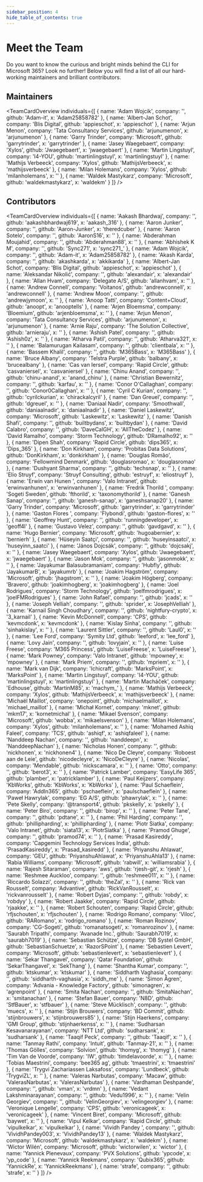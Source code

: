 ```yaml
---
sidebar_position: 4
hide_table_of_contents: true
---
```



# Meet the Team

Do you want to know the curious and bright minds behind the CLI for Microsoft 365? Look no further! Below you will find a list of all our hard-working maintainers and brilliant contributors.

## Maintainers

<TeamCardOverview individuals={[
  {
    name: 'Adam Wojcik',
    company: '',
    github: 'Adam-it',
    x: 'Adam25858782'
  },
  {
    name: 'Albert-Jan Schot',
    company: 'Blis Digital',
    github: 'appieschot',
    x: 'appieschot'
  },
  {
    name: 'Arjun Menon',
    company: 'Tata Consultancy Services',
    github: 'arjunumenon',
    x: 'arjunumenon'
  },
  {
    name: 'Garry Trinder',
    company: 'Microsoft',
    github: 'garrytrinder',
    x: 'garrytrinder'
  },
  {
    name: 'Jasey Waegebaert',
    company: 'Xylos',
    github: 'Jwaegebaert',
    x: 'jwaegebaert'
  },
  {
    name: 'Martin Lingstuyl',
    company: 'I4-YOU',
    github: 'martinlingstuyl',
    x: 'martinlingstuyl'
  },
  {
    name: 'Mathijs Verbeeck',
    company: 'Xylos',
    github: 'MathijsVerbeeck',
    x: 'mathijsverbeeck'
  },
  {
    name: 'Milan Holemans',
    company: 'Xylos',
    github: 'milanholemans',
    x: ''
  },
  {
    name: 'Waldek Mastykarz',
    company: 'Microsoft',
    github: 'waldekmastykarz',
    x: 'waldekm'
  }
]} />

## Contributors

<TeamCardOverview individuals={[
  {
    name: 'Aakash Bhardwaj',
    company: '',
    github: 'aakashbhardwaj619',
    x: 'aakash_316'
  },
  {
    name: 'Aaron Junker',
    company: '',
    github: 'Aaron-Junker',
    x: 'theredcuber'
  },
  {
    name: 'Aaron Sotelo',
    company: '',
    github: 'AaronS16',
    x: ''
  },
  {
    name: 'Abderahman Moujahid',
    company: '',
    github: 'Abderahman88',
    x: ''
  },
  {
    name: 'Abhishek K M',
    company: '',
    github: 'Sync271',
    x: 'sync271_'
  },
  {
    name: 'Adam Wojcik',
    company: '',
    github: 'Adam-it',
    x: 'Adam25858782'
  },
  {
    name: 'Akash Karda',
    company: '',
    github: 'akashkarda',
    x: 'akkikarda'
  },
  {
    name: 'Albert-Jan Schot',
    company: 'Blis Digital',
    github: 'appieschot',
    x: 'appieschot'
  },
  {
    name: 'Aleksandar Nikolić',
    company: '',
    github: 'alexandair',
    x: 'alexandair'
  },
  {
    name: 'Allan Hvam',
    company: 'Delegate A/S',
    github: 'allanhvam',
    x: ''
  },
  {
    name: 'Andrew Connell',
    company: 'Voitanos',
    github: 'andrewconnell',
    x: 'andrewconnell'
  },
  {
    name: 'Andrew Moon',
    company: '',
    github: 'andrewjymoon',
    x: ''
  },
  {
    name: 'Anoop Tatti',
    company: 'Content+Cloud',
    github: 'anoopt',
    x: 'anooptells'
  },
  {
    name: 'Arjen Bloemsma',
    company: 'Bloemium',
    github: 'arjenbloemsma',
    x: ''
  },
  {
    name: 'Arjun Menon',
    company: 'Tata Consultancy Services',
    github: 'arjunumenon',
    x: 'arjunumenon'
  },
  {
    name: 'Arnie Raju',
    company: 'The Solution Collective',
    github: 'arnieraju',
    x: ''
  },
  {
    name: 'Ashish Patel',
    company: '',
    github: 'Ashish0z',
    x: ''
  },
  {
    name: 'Atharva Patil',
    company: '',
    github: 'Atharva321',
    x: ''
  },
  {
    name: 'Balamurugan Kailasam',
    company: '',
    github: 'clientbala',
    x: ''
  },
  {
    name: 'Bassem Khalil',
    company: '',
    github: 'M365Bass',
    x: 'M365Bass'
  },
  {
    name: 'Bruce Albany',
    company: 'Telstra Purple',
    github: 'balbany',
    x: 'brucealbany'
  },
  {
    name: 'Cas van Iersel',
    company: 'Rapid Circle',
    github: 'casvaniersel',
    x: 'casvaniersel'
  },
  {
    name: 'Chinu Anand',
    company: '',
    github: 'chinu-anand',
    x: 'anand_chinu'
  },
  {
    name: 'Christian Bewernitz',
    company: '',
    github: 'karfau',
    x: ''
  },
  {
    name: 'Conor O\'Callaghan',
    company: '',
    github: 'Conor0Callaghan',
    x: ''
  },
  {
    name: 'Cyril C Kurian',
    company: '',
    github: 'cyrilckurian',
    x: 'chirackalcyril'
  },
  {
    name: 'Dan Greuel',
    company: '',
    github: 'dgreuel',
    x: ''
  },
  {
    name: 'Daniaal Nadir',
    company: 'Smoothwall',
    github: 'daniaalnadir',
    x: 'daniaalnadir'
  },
  {
    name: 'Daniel Laskewitz',
    company: 'Microsoft',
    github: 'Laskewitz',
    x: 'Laskewitz'
  },
  {
    name: 'Danish Shafi',
    company: '',
    github: 'builtbydans',
    x: 'builtbydan'
  },
  {
    name: 'David Calabro',
    company: '',
    github: 'DaveCalGH',
    x: 'AllTheCodez'
  },
  {
    name: 'David Ramalho',
    company: 'Storm Technology',
    github: 'DRamalho92',
    x: ''
  },
  {
    name: 'Dipen Shah',
    company: 'Rapid Circle',
    github: 'dips365',
    x: 'Dips_365'
  },
  {
    name: 'Don Kirkham',
    company: 'Probitas Data Solutions',
    github: 'DonKirkham',
    x: 'donkirkham'
  },
  {
    name: 'Douglas Romão',
    company: 'Fellowmind Denmark',
    github: 'douglasromao',
    x: 'douglasromao'
  },
  {
    name: 'Dushyant Sharma',
    company: '',
    github: 'techsnap',
    x: ''
  },
  {
    name: 'Elio Struyf',
    company: 'Struyf Consulting',
    github: 'estruyf',
    x: 'eliostruyf'
  },
  {
    name: 'Erwin van Hunen ',
    company: 'Valo Intranet',
    github: 'erwinvanhunen',
    x: 'erwinvanhunen'
  },
  {
    name: 'Fredrik Thorild ',
    company: 'Sogeti Sweden',
    github: 'fthorild',
    x: 'taxonomythorild'
  },
  {
    name: 'Ganesh Sanap',
    company: '',
    github: 'ganesh-sanap',
    x: 'ganeshsanap20'
  },
  {
    name: 'Garry Trinder',
    company: 'Microsoft',
    github: 'garrytrinder',
    x: 'garrytrinder'
  },
  {
    name: 'Gaston Flores ',
    company: 'Flybondi',
    github: 'gaston-flores',
    x: ''
  },
  {
    name: 'Geoffrey Hunt',
    company: '',
    github: 'runningdeveloper',
    x: 'geoff4l'
  },
  {
    name: 'Gustavo Velez',
    company: '',
    github: 'gavdgavd',
    x: ''
  },
  {
    name: 'Hugo Bernier',
    company: 'Microsoft',
    github: 'hugoabernier',
    x: 'bernierh'
  },
  {
    name: 'Hüseyin Saatçi',
    company: '',
    github: 'huseyinsaatci',
    x: 'huseyinn_saatci'
  },
  {
    name: 'János Dojcsák',
    company: '',
    github: 'dojcsakj',
    x: ''
  },
  {
    name: 'Jasey Waegebaert',
    company: 'Xylos',
    github: 'Jwaegebaert',
    x: 'jwaegebaert'
  },
  {
    name: 'Jason Mok',
    company: '',
    github: 'jasonmokk',
    x: ''
  },
  {
    name: 'Jayakumar Balasubramaniam',
    company: 'Hubfly',
    github: 'JayakumarB',
    x: 'jayakumrb'
  },
  {
    name: 'Joakim Hagström',
    company: 'Microsoft',
    github: 'jhagstrom',
    x: ''
  },
  {
    name: 'Joakim Högberg',
    company: 'Bravero',
    github: 'joakimhogberg',
    x: 'joakimhogberg'
  },
  {
    name: 'Joel Rodrigues',
    company: 'Storm Technology',
    github: 'joelfmrodrigues',
    x: 'joelFMRodrigues'
  },
  {
    name: 'John Rafael',
    company: '',
    github: 'jcads',
    x: ''
  },
  {
    name: 'Joseph Velliah',
    company: '',
    github: 'sprider',
    x: 'JosephVelliah'
  },
  {
    name: 'Karnail Singh Choudhary',
    company: '',
    github: 'nightfury-crypto',
    x: '3_karnail'
  },
  {
    name: 'Kevin McDonnell',
    company: 'CPS',
    github: 'kevmcdonk',
    x: 'kevmcdonk'
  },
  {
    name: 'Kislay Sinha',
    company: '',
    github: 'sinhakislay',
    x: ''
  },
  {
    name: 'Laurent Sittler',
    company: '',
    github: 'Laul0',
    x: ''
  },
  {
    name: 'Lee Ford',
    company: 'Symity Ltd',
    github: 'leeford',
    x: 'lee_ford'
  },
  {
    name: 'Lovy Jain',
    company: '',
    github: 'lovyjain',
    x: ''
  },
  {
    name: 'Luise Freese',
    company: 'M365 Princess',
    github: 'LuiseFreese',
    x: 'LuiseFreese'
  },
  {
    name: 'Mark Powney',
    company: 'Valo Intranet',
    github: 'mpowney',
    x: 'mpowney'
  },
  {
    name: 'Mark Priem',
    company: '',
    github: 'mpriem',
    x: ''
  },
  {
    name: 'Mark van Dijk',
    company: 'Ichicraft',
    github: 'MarksPoint',
    x: 'MarksPoint'
  },
  {
    name: 'Martin Lingstuyl',
    company: 'I4-YOU',
    github: 'martinlingstuyl',
    x: 'martinlingstuyl'
  },
  {
    name: 'Martin Macháček',
    company: 'Edhouse',
    github: 'MartinM85',
    x: 'machym_'
  },
  {
    name: 'Mathijs Verbeeck',
    company: 'Xylos',
    github: 'MathijsVerbeeck',
    x: 'mathijsverbeeck'
  },
  {
    name: 'Michaël Maillot',
    company: 'onepoint',
    github: 'michaelmaillot',
    x: 'michael_maillot'
  },
  {
    name: 'Michał Kornet',
    company: 'mknet',
    github: 'mkm17',
    x: 'kornetmichal'
  },
  {
    name: 'Mikael Svenson',
    company: 'Microsoft',
    github: 'wobba',
    x: 'mikaelsvenson'
  },
  {
    name: 'Milan Holemans',
    company: 'Xylos',
    github: 'milanholemans',
    x: ''
  },
  {
    name: 'Mohamed Ashiq Faleel',
    company: 'TCS',
    github: 'ashiqf',
    x: 'ashiqfaleel'
  },
  {
    name: 'Nanddeep Nachan',
    company: '',
    github: 'nanddeepn',
    x: 'NanddeepNachan'
  },
  {
    name: 'Nicholas Honen',
    company: '',
    github: 'nickhonen',
    x: 'nickhonen4'
  },
  {
    name: 'Nico De Cleyre',
    company: 'Roboest aan de Leie',
    github: 'nicodecleyre',
    x: 'NicoDeCleyre'
  },
  {
    name: 'Nicolas',
    company: 'Mendable',
    github: 'nickscamara',
    x: ''
  },
  {
    name: 'Otto',
    company: '',
    github: 'berot3',
    x: ''
  },
  {
    name: 'Patrick Lamber',
    company: 'EasyLife 365',
    github: 'plamber',
    x: 'patricklamber'
  },
  {
    name: 'Paul Keijzers',
    company: 'KbWorks',
    github: 'KbWorks',
    x: 'KbWorks'
  },
  {
    name: 'Paul Schaeflein',
    company: 'AddIn365',
    github: 'pschaeflein',
    x: 'paulschaeflein'
  },
  {
    name: 'Paweł Hawrylak',
    company: 'EG A/S',
    github: 'phawrylak',
    x: ''
  },
  {
    name: 'Pete Skelly',
    company: '@transport4',
    github: 'pkskelly',
    x: 'pskelly'
  },
  {
    name: 'Peter Biro',
    company: '',
    github: 'birop',
    x: ''
  },
  {
    name: 'Peter Tane',
    company: '',
    github: 'pdtane',
    x: ''
  },
  {
    name: 'Phil Harding',
    company: '',
    github: 'phillipharding',
    x: 'phillipharding'
  },
  {
    name: 'Piotr Siatka',
    company: 'Valo Intranet',
    github: 'siata13',
    x: 'PiotrSiatka'
  },
  {
    name: 'Pramod Ghuge',
    company: '',
    github: 'pramod74',
    x: ''
  },
  {
    name: 'Prasad Kasireddy',
    company: 'Capgemini Technology Services India',
    github: 'PrasadKasireddy',
    x: 'Prasad_kasiredd'
  },
  {
    name: 'Priyanshu Ahlawat',
    company: 'GEU',
    github: 'PriyanshuAhlawat',
    x: 'PriyanshuAhla13'
  },
  {
    name: 'Rabia Williams',
    company: 'Microsoft',
    github: 'rabwill',
    x: 'williamsrabia'
  },
  {
    name: 'Rajesh Sitaraman',
    company: 'aws',
    github: 'rjesh-git',
    x: 'rjesh'
  },
  {
    name: 'Reshmee Auckloo',
    company: '',
    github: 'reshmee011',
    x: ''
  },
  {
    name: 'Riccardo Solazzi',
    company: '',
    github: 'theZal',
    x: ''
  },
  {
    name: 'Rick van Rousselt',
    company: 'Advantive',
    github: 'RickVanRousselt',
    x: 'rickvanrousselt'
  },
  {
    name: 'Robert Dyjas',
    company: '',
    github: 'robdy',
    x: 'robdyy'
  },
  {
    name: 'Robert Jaakke',
    company: 'Rapid Circle',
    github: 'rjaakke',
    x: ''
  },
  {
    name: 'Robert Schouten',
    company: 'Rapid Circle',
    github: 'rfjschouten',
    x: 'rfjschouten'
  },
  {
    name: 'Rodrigo Romano',
    company: 'Viloc',
    github: 'RARomano',
    x: 'rodrigo_romano'
  },
  {
    name: 'Roman Rozinov',
    company: 'CG-Sogeti',
    github: 'romanatsogeti',
    x: 'romanrozinov'
  },
  {
    name: 'Saurabh Tripathi',
    company: 'Avanade Inc.',
    github: 'Saurabh7019',
    x: 'saurabh7019'
  },
  {
    name: 'Sebastian Schütze',
    company: 'DB Systel GmbH',
    github: 'SebastianSchuetze',
    x: 'RazorSPoint'
  },
  {
    name: 'Sebastien Levert',
    company: 'Microsoft',
    github: 'sebastienlevert',
    x: 'sebastienlevert'
  },
  {
    name: 'Sekar Thangavel',
    company: 'Qatar Foundation',
    github: 'SekarThangavel',
    x: 'SekThang'
  },
  {
    name: 'Shantha Kumar',
    company: '',
    github: 'ktskumar',
    x: 'ktskumar'
  },
  {
    name: 'Siddharth Vaghasia',
    company: '',
    github: 'siddharth-vaghasia',
    x: 'siddh_me'
  },
  {
    name: 'Simon Ågren',
    company: 'Advania - Knowledge Factory',
    github: 'simonagren',
    x: 'agrenpoint'
  },
  {
    name: 'Smita Nachan',
    company: '',
    github: 'SmitaNachan',
    x: 'smitanachan'
  },
  {
    name: 'Stefan Bauer',
    company: 'N8D',
    github: 'StfBauer',
    x: 'stfbauer'
  },
  {
    name: 'Steve Mücklisch',
    company: '',
    github: 'muecs',
    x: ''
  },
  {
    name: 'Stijn Brouwers',
    company: 'BD Commit',
    github: 'stijnbrouwers',
    x: 'stijnbrouwers85'
  },
  {
    name: 'Stijn Haerkens',
    company: 'GMI Group',
    github: 'stijnhaerkenss',
    x: ''
  },
  {
    name: 'Sudharsan Kesavanarayanan',
    company: 'NTT Ltd',
    github: 'sudharsank',
    x: 'sudharsank'
  },
  {
    name: 'Taaqif Peck',
    company: '',
    github: 'Taaqif',
    x: ''
  },
  {
    name: 'Tanmay Rathi',
    company: 'Intuit',
    github: 'Tanmay-21',
    x: ''
  },
  {
    name: 'Thomas Gölles',
    company: 'Solvion',
    github: 'thomyg',
    x: 'thomyg'
  },
  {
    name: 'Tim Van de Voorde',
    company: 'IW',
    github: 'timdelavoorde',
    x: ''
  },
  {
    name: 'Tobias Maestrini',
    company: 'bee365 ag',
    github: 'tmaestrini',
    x: 'tmaestrini'
  },
  {
    name: 'Trygvi Zachariassen Laksafoss',
    company: 'Lundbeck',
    github: 'TrygviZL',
    x: ''
  },
  {
    name: 'Valeras Narbutas',
    company: 'Macaw',
    github: 'ValerasNarbutas',
    x: 'ValerasNarbutas'
  },
  {
    name: 'Vardhaman Deshpande',
    company: '',
    github: 'vman',
    x: 'vrdmn'
  },
  {
    name: 'Vedant Lakshminarayanan',
    company: '',
    github: 'Vedu1996',
    x: ''
  },
  {
    name: 'Velin Georgiev',
    company: '',
    github: 'VelinGeorgiev',
    x: 'velingeorgiev'
  },
  {
    name: 'Veronique Lengelle',
    company: 'CPS',
    github: 'veronicageek',
    x: 'veronicageek'
  },
  {
    name: 'Vincent Biret',
    company: 'Microsoft',
    github: 'baywet',
    x: ''
  },
  {
    name: 'Vipul Kelkar',
    company: 'Rapid Circle',
    github: 'vipulkelkar',
    x: 'vipulkelkar'
  },
  {
    name: 'Vividh Pandey ',
    company: '',
    github: 'VividhPandey003',
    x: 'VividhPandey13'
  },
  {
    name: 'Waldek Mastykarz',
    company: 'Microsoft',
    github: 'waldekmastykarz',
    x: 'waldekm'
  },
  {
    name: 'Wictor Wilén',
    company: 'Microsoft',
    github: 'wictorwilen',
    x: 'wictor'
  },
  {
    name: 'Yannick Plenevaux',
    company: 'PVX Solutions',
    github: 'ypcode',
    x: 'yp_code'
  },
  {
    name: 'Yannick Reekmans',
    company: 'Qubix365',
    github: 'YannickRe',
    x: 'YannickReekmans'
  },
  {
    name: 'strafe',
    company: '',
    github: 'strafe',
    x: ''
  }
]} />
